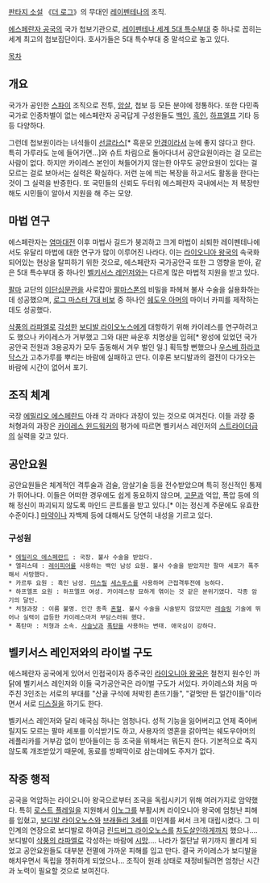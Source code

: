 [[판타지 소설]] 《[[더 로그]]》의 무대인 [[레이펜테나]]의 조직.

[[에스페란자 공국]]의 국가 첩보기관으로, [[레이펜테나 세계 5대 특수부대]] 중 하나로 꼽히는 세계 최고의 첩보집단이다. 호사가들은 5대 특수부대 중 말석으로 놓고 있다.

[[목차]]
== 개요 ==
국가가 공인한 [[스파이]] 조직으로 전투, [[암살]], 첩보 등 모든 분야에 정통하다. 또한 다민족 국가로 인종차별이 없는 에스페란자 공국답게 구성원들도 [[백인]], [[흑인]], [[하프엘프]] 기타 등등 다양하다.

그런데 첩보원이라는 녀석들이 [[선글라스]][* 흑운모 [[안경]]이라서 눈에 좋지 않다고 한다. 특히 가루라도 눈에 들어가면...]와 슈트 차림으로 돌아다녀서 공안요원이라는 걸 모르는 사람이 없다. 하지만 카이레스 본인이 쳐들어가지 않는한 아무도 공안요원이 있다는 걸 모르는 걸로 보아서는 실력은 확실하다. 저런 눈에 띄는 복장을 하고서도 활동을 한다는 것이 그 실력을 반증한다. 또 국민들의 신뢰도 두터워 에스페란자 국내에서는 저 복장만 해도 시민들이 알아서 지원을 해 주는 모양.

== 마법 연구 ==
에스페란자는 [[염마대전]] 이후 마법사 길드가 붕괴하고 크게 마법이 쇠퇴한 레이펜테나에서도 유달리 마법에 대한 연구가 많이 이루어진 나라다. 이는 [[라이오니아 왕국]]의 속국화되어있는 현상을 탈피하기 위한 것으로, 에스페란자 국가공안국 또한 그 영향을 받아, 같은 5대 특수부대 중 하나인 [[벨키서스 레인저]]와는 다르게 많은 마법적 지원을 받고 있다.

[[팔마]] 교단의 [[이단심문관]]을 사로잡아 [[팔마스폰]]의 비밀을 파헤쳐 불사 수술을 실용화하는데 성공했으며, [[로그 마스터 7대 비보]] 중 하나인 [[쉐도우 아머]]의 마이너 카피를 제작하는데도 성공했다.

[[삭풍의 라파엘]]로 [[각성]]한 [[보디발 라이오노스]]에게 대항하기 위해 카이레스를 연구하려고도 했으나 카이레스가 거부했고 그와 대판 싸운후 치명상을 입혀[* 왕성에 있었던 국가공안국 전원과 3용공자가 모두 출동해서 겨우 벌인 일.] 획득할 뻔했으나 [[우스베 하라코닥스]]가 고추가루를 뿌리는 바람에 실패하고 만다. 이후론 보디발과의 결전이 다가오는 바람에 시간이 없어서 포기.

== 조직 체계 ==
국장 [[에밀리오 에스페란드]] 아래 각 과마다 과장이 있는 것으로 여겨진다. 이들 과장 중 처형과의 과장은 [[카이레스 윈드워커]]의 평가에 따르면 벨키서스 레인저의 [[스트라이더]]급의 실력을 갖고 있다.

== 공안요원 ==
공안요원들은 체계적인 격투술과 검술, 암살기술 등을 전수받았으며 특히 정신적인 통제가 뛰어나다. 이들은 어떠한 경우에도 쉽게 동요하지 않으며, [[고문]]과 억압, 폭압 등에 의해 정신이 파괴되지 않도록 마인드 콘트롤을 받고 있다.[* 이는 정신계 주문에도 유효한 수준이다.] [[마약]]이나 자백제 등에 대해서도 당연히 내성을 기르고 있다.

=== 구성원 ===
 * [[에밀리오 에스페란드]] : 국장. 불사 수술을 받았다.
 * 엘리스테 : [[레이피어]]를 사용하는 백인 남성 요원. 불사 수술을 받았지만 팔마 세포가 폭주해서 사망했다.
 * 카르투 요원 : 흑인 남성. [[미스릴]] [[세스투스]]를 사용하며 근접격투전에 능하다.
 * 하프엘프 요원 : 하프엘프 여성. 카이레스랑 묘하게 엮이는 것 같은 분위기였다. 각종 암기의 달인.
 * 처형과장 : 이름 불명. 인간 종족 [[혼혈]]. 불사 수술을 시술받지 않았지만 [[레슬링]] 기술에 뛰어나 실력이 급등한 카이레스마저 부담스러워 했다.
 * 폭탄마 : 처형과 소속. [[사슬낫]]과 [[폭탄]]을 사용하는 변태. 애국심이 강하다.

== 벨키서스 레인저와의 라이벌 구도 ==
에스페란자 공국에게 있어서 인접국이자 종주국인 [[라이오니아 왕국]]은 철천지 원수인 까닭에 벨키서스 레인저와 이들 국가공안국은 라이벌 구도가 서있다. 카이레스와 처음 마주친 3인조는 서로의 부대를 "산골 구석에 처박힌 촌뜨기들", "겉멋만 든 얼간이들"이라면서 서로 [[디스]]질을 하기도 한다.

벨키서스 레인저와 달리 애국심 하나는 엄청나다. 성적 기능을 잃어버리고 언제 죽어버릴지도 모르는 팔마 세포를 이식받기도 하고, 사용자의 영혼을 갉아먹는 쉐도우아머의 레플리카를 거부감 없이 받아들이는 등 조국을 위해서는 뭐든지 한다. 기본적으로 죽지 않도록 개조받았기 때문에, 동료를 방패막이로 삼는데에도 주저가 없다.  

== 작중 행적 ==
공국을 억압하는 라이오니아 왕국으로부터 조국을 독립시키기 위해 여러가지로 암약했다.
특히 [[로스트 플레일]]을 지원해서 [[이노그]]를 부활시켜 라이오니아 왕국에 엄청난 피해를 입혔고, [[보디발 라이오노스]]와 [[브래들리 3세]]를 미인계를 써서 크게 대립시켰다. 그 미인계의 연장으로 보디발로 하여금 [[린드버그 라이오노스]]를 [[차도살인]]하게까지 했으나....
보디발이 [[삭풍의 라파엘]]로 각성하는 바람에 [[시망]].... 나라가 절단날 위기까지 몰리게 되었고 공안요원들도 대부분 전멸에 가까운 피해를 입고 만다.
결국 카이레스가 보디발을 해치우면서 독립을 쟁취하게 되었으나... 조직이 원래 상태로 재정비될려면 엄청난 시간과 노력이 필요할 것으로 보여진다.
